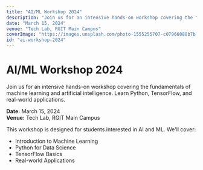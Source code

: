 ```yaml
---
title: "AI/ML Workshop 2024"
description: "Join us for an intensive hands-on workshop covering the fundamentals of machine learning and artificial intelligence. Learn Python, TensorFlow, and real-world applications."
date: "March 15, 2024"
venue: "Tech Lab, RGIT Main Campus"
coverImage: "https://images.unsplash.com/photo-1555255707-c07966088b7b?w=800&h=300&fit=crop"
id: "ai-workshop-2024"
---
```


# AI/ML Workshop 2024

Join us for an intensive hands-on workshop covering the fundamentals of machine learning and artificial intelligence. Learn Python, TensorFlow, and real-world applications.

**Date:** March 15, 2024  
**Venue:** Tech Lab, RGIT Main Campus

This workshop is designed for students interested in AI and ML. We'll cover:

- Introduction to Machine Learning
- Python for Data Science
- TensorFlow Basics
- Real-world Applications
